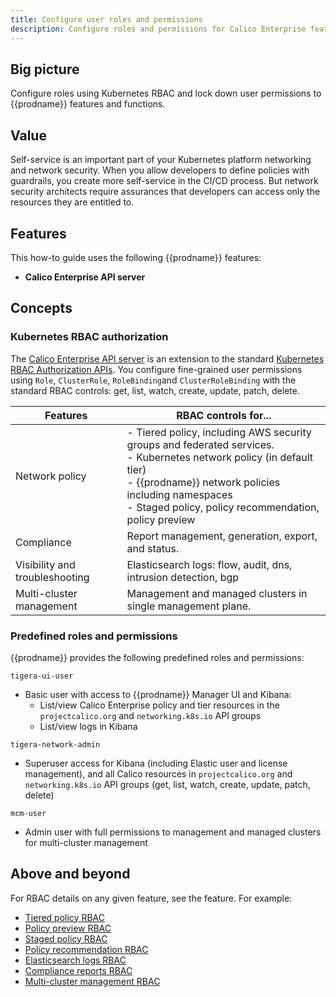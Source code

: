 ```yaml
---
title: Configure user roles and permissions
description: Configure roles and permissions for Calico Enterprise features and functions.
---
```


## Big picture

Configure roles using Kubernetes RBAC and lock down user permissions to {{prodname}} features and functions.

## Value

Self-service is an important part of your Kubernetes platform networking and network security. When you allow developers to define policies with guardrails, you create more self-service in the CI/CD process. But network security architects require assurances that developers can access only the resources they are entitled to. 

## Features

This how-to guide uses the following {{prodname}} features:

- **Calico Enterprise API server**

## Concepts

### Kubernetes RBAC authorization

The [Calico Enterprise API server](/reference/installation/api#operator.tigera.io/v1.APIServer) is an extension to the standard [Kubernetes RBAC Authorization APIs](https://kubernetes.io/docs/reference/access-authn-authz/rbac/). You configure fine-grained user permissions using `Role`, `ClusterRole`, `RoleBinding`and `ClusterRoleBinding` with the standard RBAC controls: get, list, watch, create, update, patch, delete. 

| Features                       | RBAC controls for...                                         |
| ------------------------------ | ------------------------------------------------------------ |
| Network policy                 | - Tiered policy, including AWS security groups and federated services.<br />- Kubernetes network policy (in default tier)<br />- {{prodname}} network policies including namespaces<br />- Staged policy, policy recommendation, policy preview |
| Compliance                     | Report management, generation, export, and status.           |
| Visibility and troubleshooting | Elasticsearch logs: flow, audit, dns, intrusion detection, bgp |
| Multi-cluster management       | Management and managed clusters in single management plane.  |


### Predefined roles and permissions

{{prodname}} provides the following predefined roles and permissions:

`tigera-ui-user`
- Basic user with access to {{prodname}} Manager UI and Kibana:
  - List/view Calico Enterprise policy and tier resources in the `projectcalico.org` and `networking.k8s.io` API groups
  - List/view logs in Kibana

`tigera-network-admin`
- Superuser access for Kibana (including Elastic user and license management), and all Calico resources in `projectcalico.org` and `networking.k8s.io` API groups (get, list, watch, create, update, patch, delete) 

`mcm-user`
- Admin user with full permissions to management and managed clusters for multi-cluster management

## Above and beyond

For RBAC details on any given feature, see the feature. For example:

- [Tiered policy RBAC](/security/rbac-tiered-policies)
- [Policy preview RBAC](../../security/policy-impact-preview.mdx)
- [Staged policy RBAC](/security/staged-network-policies) 
- [Policy recommendation RBAC](../../security/generate-policy-recommendation.mdx)
- [Elasticsearch logs RBAC](../../visibility/elastic/rbac-elasticsearch.mdx) 
- [Compliance reports RBAC](../../compliance/overview.mdx)
- [Multi-cluster management RBAC](../../multicluster/mcm/create-a-management-cluster.mdx)
